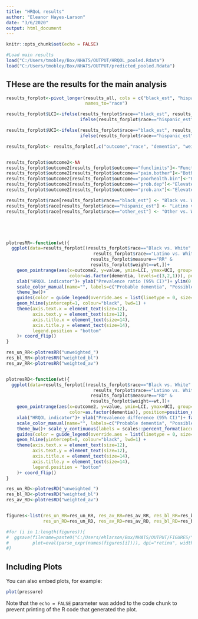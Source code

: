 ```yaml
---
title: "HRQoL results"
author: "Eleanor Hayes-Larson"
date: "3/6/2020"
output: html_document
---
```


```r
knitr::opts_chunk$set(echo = FALSE)

#Load main results
load("C:/Users/tmobley/Box/NHATS/OUTPUT/HRQOL_pooled.Rdata")
load("C:/Users/tmobley/Box/NHATS/OUTPUT/predicted_pooled.Rdata")

```

## THese are the results for the main analysis

```r
results_forplot<-pivot_longer(results_all, cols = c("black_est", "hispanic_est", "other_est"),
                              names_to="race")

results_forplot$LCI<-ifelse(results_forplot$race=="black_est", results_forplot$black_lci, 
                            ifelse(results_forplot$race=="hispanic_est", results_forplot$hispanic_lci,results_forplot$other_lci))

results_forplot$UCI<-ifelse(results_forplot$race=="black_est", results_forplot$black_uci, 
                            ifelse(results_forplot$race=="hispanic_est", results_forplot$hispanic_uci,results_forplot$other_uci))

results_forplot<- results_forplot[,c("outcome","race", "dementia", "weight", "measure", "value", "LCI", "UCI")]


results_forplot$outcome2<-NA
results_forplot$outcome2[results_forplot$outcome=="funclimits"]<-"Functional limitations"
results_forplot$outcome2[results_forplot$outcome=="pain.bother"]<-"Bothered by pain"
results_forplot$outcome2[results_forplot$outcome=="poorhealth.bin"]<-"Fair/poor health"
results_forplot$outcome2[results_forplot$outcome=="prob.dep"]<-"Elevated /ndepressive symptoms"
results_forplot$outcome2[results_forplot$outcome=="prob.anx"]<-"Elevated /nanxiety symptoms"

results_forplot$race[results_forplot$race=="black_est"] <- "Black vs. White"
results_forplot$race[results_forplot$race=="hispanic_est"] <- "Latino vs. White"
results_forplot$race[results_forplot$race=="other_est"] <- "Other vs. White"





plotresRR<-function(wt){
  ggplot(data=results_forplot[(results_forplot$race=="Black vs. White" | 
                                 results_forplot$race=="Latino vs. White") & 
                                results_forplot$measure=="RR" &
                                results_forplot$weight==wt,])+
    geom_pointrange(aes(x=outcome2, y=value, ymin=LCI, ymax=UCI, group=as.factor(dementia), 
                        color=as.factor(dementia, levels=c(3,2,1))), position=position_dodge(width=0.6), size=1, shape=15)+
    xlab("HRQOL indicator")+ ylab("Prevalence ratio (95% CI)")+ ylim(0.7,2.6)+facet_grid(.~race)+
    scale_color_manual(name="", labels=c("Probable dementia", "Possible dementia", "No dementia"), values=c("navy", "steelblue", "lightblue"))+
    theme_bw()+ 
    guides(color = guide_legend(override.aes = list(linetype = 0, size=1)))+
    geom_hline(yintercept=1, colour="black", lwd=1) +
    theme(axis.text.x = element_text(size=12), 
          axis.text.y = element_text(size=12), 
          axis.title.x = element_text(size=14), 
          axis.title.y = element_text(size=14), 
          legend.position = "bottom"
    )+ coord_flip()
}

res_un_RR<-plotresRR("unweighted_")
res_bl_RR<-plotresRR("weighted_bl")
res_av_RR<-plotresRR("weighted_av")


plotresRD<-function(wt){
  ggplot(data=results_forplot[(results_forplot$race=="Black vs. White" | 
                                 results_forplot$race=="Latino vs. White") & 
                                results_forplot$measure=="RD" &
                                results_forplot$weight==wt,])+
    geom_pointrange(aes(x=outcome2, y=value, ymin=LCI, ymax=UCI, group=as.factor(dementia), 
                        color=as.factor(dementia)), position=position_dodge(width=0.6), size=1, shape=15)+
    xlab("HRQOL indicator")+ ylab("Prevalence difference (95% CI)")+ facet_grid(.~race)+
    scale_color_manual(name="", labels=c("Probable dementia", "Possible dementia", "No dementia"), values=c("navy", "steelblue", "lightblue"))+
    theme_bw()+ scale_y_continuous(labels = scales::percent_format(accuracy = 1), limits=c(-0.15,0.3))+
    guides(color = guide_legend(override.aes = list(linetype = 0, size=1)))+
    geom_hline(yintercept=0, colour="black", lwd=1) +
    theme(axis.text.x = element_text(size=12), 
          axis.text.y = element_text(size=12), 
          axis.title.x = element_text(size=14), 
          axis.title.y = element_text(size=14), 
          legend.position = "bottom"
    )+ coord_flip()
}

res_un_RD<-plotresRD("unweighted_")
res_bl_RD<-plotresRD("weighted_bl")
res_av_RD<-plotresRD("weighted_av")


figures<-list(res_un_RR=res_un_RR, res_av_RR=res_av_RR, res_bl_RR=res_bl_RR, 
              res_un_RD=res_un_RD, res_av_RD=res_av_RD, res_bl_RD=res_bl_RD)

#for (i in 1:length(figures)){
#  ggsave(filename=paste0("C:/Users/ehlarson/Box/NHATS/OUTPUT/FIGURES/",names(figures)[i],".jpg"), 
#         plot=eval(parse_expr(names(figures[i]))), dpi="retina", width = 6.5)
#}

```

## Including Plots

You can also embed plots, for example:

```r
plot(pressure)
```

Note that the `echo = FALSE` parameter was added to the code chunk to prevent printing of the R code that generated the plot.
